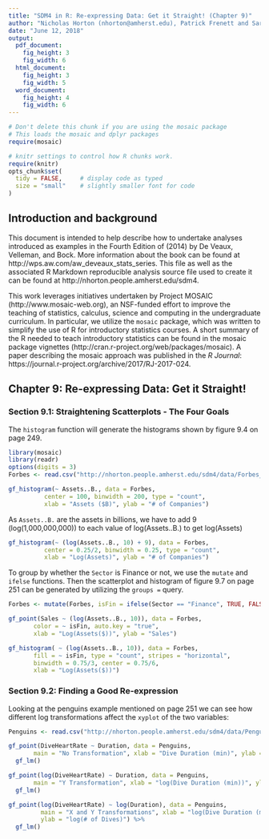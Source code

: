```yaml
---
title: "SDM4 in R: Re-expressing Data: Get it Straight! (Chapter 9)"
author: "Nicholas Horton (nhorton@amherst.edu), Patrick Frenett and Sarah McDonald"
date: "June 12, 2018"
output: 
  pdf_document:
    fig_height: 3
    fig_width: 6
  html_document:
    fig_height: 3
    fig_width: 5
  word_document:
    fig_height: 4
    fig_width: 6
---
```



```r
# Don't delete this chunk if you are using the mosaic package
# This loads the mosaic and dplyr packages
require(mosaic)
```

```r
# knitr settings to control how R chunks work.
require(knitr)
opts_chunk$set(
  tidy = FALSE,     # display code as typed
  size = "small"    # slightly smaller font for code
)
```

## Introduction and background 

This document is intended to help describe how to undertake analyses introduced 
as examples in the Fourth Edition of \emph{Stats: Data and Models} (2014) by De Veaux, Velleman, and Bock.
More information about the book can be found at http://wps.aw.com/aw_deveaux_stats_series.  This
file as well as the associated R Markdown reproducible analysis source file used to create it can be found at http://nhorton.people.amherst.edu/sdm4.

This work leverages initiatives undertaken by Project MOSAIC (http://www.mosaic-web.org), an NSF-funded effort to improve the teaching of statistics, calculus, science and computing in the undergraduate curriculum. In particular, we utilize the `mosaic` package, which was written to simplify the use of R for introductory statistics courses. A short summary of the R needed to teach introductory statistics can be found in the mosaic package vignettes (http://cran.r-project.org/web/packages/mosaic).
A paper describing the mosaic approach was published in the *R Journal*: https://journal.r-project.org/archive/2017/RJ-2017-024.

## Chapter 9: Re-expressing Data: Get it Straight!

### Section 9.1: Straightening Scatterplots - The Four Goals

The `histogram` function will generate the histograms shown by figure 9.4 on page 249.

```r
library(mosaic)
library(readr)
options(digits = 3)
Forbes <- read.csv("http://nhorton.people.amherst.edu/sdm4/data/Forbes_Global_2000.csv")

gf_histogram(~ Assets..B., data = Forbes, 
          center = 100, binwidth = 200, type = "count",
          xlab = "Assets ($B)", ylab = "# of Companies")
```

As `Assets..B.` are the assets in billions, we have to add 9 (log(1,000,000,000)) to each value of log(Assets..B.) to get log(Assets)

```r
gf_histogram(~ (log(Assets..B., 10) + 9), data = Forbes, 
          center = 0.25/2, binwidth = 0.25, type = "count",
          xlab = "Log(Assets)", ylab = "# of Companies")
```



To group by whether the `Sector` is Finance or not, we use the `mutate` and `ifelse` functions. Then the scatterplot and histogram of figure 9.7 on page 251 can be generated by utilizing the `groups = ` query.

```r
Forbes <- mutate(Forbes, isFin = ifelse(Sector == "Finance", TRUE, FALSE))

gf_point(Sales ~ (log(Assets..B., 10)), data = Forbes,
       color = ~ isFin, auto.key = "true",
       xlab = "Log(Assets($))", ylab = "Sales")

gf_histogram( ~ (log(Assets..B., 10)), data = Forbes,
       fill = ~ isFin, type = "count", stripes = "horizontal",
       binwidth = 0.75/3, center = 0.75/6,
       xlab = "Log(Assets($))")

```

### Section 9.2: Finding a Good Re-expression

Looking at the penguins example mentioned on page 251 we can see how different log transformations affect the `xyplot` of the two variables:

```r
Penguins <- read.csv("http://nhorton.people.amherst.edu/sdm4/data/Penguins.csv")

gf_point(DiveHeartRate ~ Duration, data = Penguins,
       main = "No Transformation", xlab = "Dive Duration (min)", ylab = "# of Dives") %>%
  gf_lm()

gf_point(log(DiveHeartRate) ~ Duration, data = Penguins,
       main = "Y Transformation", xlab = "log(Dive Duration (min))", ylab = "# of Dives") %>%
  gf_lm()

gf_point(log(DiveHeartRate) ~ log(Duration), data = Penguins,
         main = "X and Y Transformations", xlab = "log(Dive Duration (min))", 
         ylab = "log(# of Dives)") %>%
  gf_lm()
```
